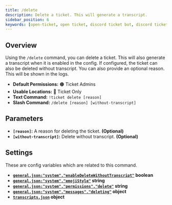 ```yaml
---
title: /delete
description: Delete a ticket. This will generate a transcript.
sidebar_position: 6
keywords: [open-ticket, open ticket, discord ticket bot, discord ticket bot, reference, command]
---
```

<head>
    <link rel="apple-touch-icon" href="/img/logo_vertical.png"/>
</head>

<FlexHorizontal>
    <ScaleImage src="/img/docs-v4/commands/ticket-delete.png" alt="Example of the /delete command." size="50%"></ScaleImage>
</FlexHorizontal>

## Overview
Using the `/delete` command, you can delete a ticket. This will also generate a transcript when it is enabled in the config.
If configured, the ticket can also be deleted without transcript.
You can also provide an optional reason. This will be shown in the logs.

- **Default Permissions:** 🟠 Ticket Admins
- **Usable Locations:** 🔴 Ticket Only
- **Text Command:** `!ticket delete [reason]`
- **Slash Command:** `/delete [reason] [without-transcript]`

## Parameters
- **`[reason]`:** A reason for deleting the ticket. **<C color="green">(Optional)</C>**
- **`[without-transcript]`:** Delete without transcript. **<C color="green">(Optional)</C>**

## Settings
These are config variables which are related to this command.
- **[`general.json:"system"."enableDeleteWithoutTranscript"`](../config/general.mdx#system-enable-delete-without-transcript) <M color="red">boolean</M>**
- **[`general.json:"system"."emojiStyle"`](../config/general.mdx#system-emoji-style) <M color="blue">string</M>**
- **[`general.json:"system"."permissions"."delete"`](../config/general.mdx#system-permissions) <M color="blue">string</M>**
- **[`general.json:"system"."messages"."deleting"`](../config/general.mdx#system-messages) <M color="cyan">object</M>**
- **[`transcripts.json`](../config/transcripts.mdx) <M color="cyan">object</M>**